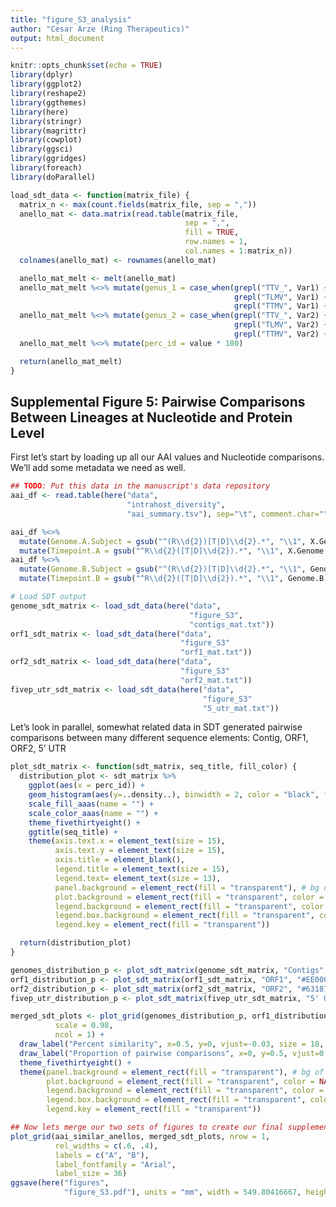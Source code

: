 ```yaml
---
title: "figure_S3_analysis"
author: "Cesar Arze (Ring Therapeutics)"
output: html_document
---
```


```r
knitr::opts_chunk$set(echo = TRUE)
library(dplyr)
library(ggplot2)
library(reshape2)
library(ggthemes)
library(here)
library(stringr)
library(magrittr)
library(cowplot)
library(ggsci)
library(ggridges)
library(foreach)
library(doParallel)

load_sdt_data <- function(matrix_file) {
  matrix_n <- max(count.fields(matrix_file, sep = ","))
  anello_mat <- data.matrix(read.table(matrix_file, 
                                       sep = ",",
                                       fill = TRUE, 
                                       row.names = 1,
                                       col.names = 1:matrix_n))
  colnames(anello_mat) <- rownames(anello_mat)

  anello_mat_melt <- melt(anello_mat)
  anello_mat_melt %<>% mutate(genus_1 = case_when(grepl("TTV_", Var1) ~ "Alpha",
                                                  grepl("TLMV", Var1) ~ "Gamma",
                                                  grepl("TTMV", Var1) ~ "Beta"))
  anello_mat_melt %<>% mutate(genus_2 = case_when(grepl("TTV_", Var2) ~ "Alpha",
                                                  grepl("TLMV", Var2) ~ "Gamma",
                                                  grepl("TTMV", Var2) ~ "Beta"))
  anello_mat_melt %<>% mutate(perc_id = value * 100)

  return(anello_mat_melt)
}
```

## Supplemental Figure 5: Pairwise Comparisons Between Lineages at Nucleotide and Protein Level

First let's start by loading up all our AAI values and Nucleotide comparisons. We'll add some metadata we need as well.

```r
## TODO: Put this data in the manuscript's data repository
aai_df <- read.table(here("data",
                          "intrahost_diversity",
                          "aai_summary.tsv"), sep="\t", comment.char="", header=T)

aai_df %<>%
  mutate(Genome.A.Subject = gsub("^(R\\d{2})[T|D]\\d{2}.*", "\\1", X.Genome.A)) %>%
  mutate(Timepoint.A = gsub("^R\\d{2}([T|D]\\d{2}).*", "\\1", X.Genome.A))
aai_df %<>%
  mutate(Genome.B.Subject = gsub("^(R\\d{2})[T|D]\\d{2}.*", "\\1", Genome.B)) %>%
  mutate(Timepoint.B = gsub("^R\\d{2}([T|D]\\d{2}).*", "\\1", Genome.B))

# Load SDT output
genome_sdt_matrix <- load_sdt_data(here("data",
                                        "figure_S3",
                                        "contigs_mat.txt"))
orf1_sdt_matrix <- load_sdt_data(here("data",
                                      "figure_S3"
                                      "orf1_mat.txt"))
orf2_sdt_matrix <- load_sdt_data(here("data",
                                      "figure_S3"
                                      "orf2_mat.txt"))
fivep_utr_sdt_matrix <- load_sdt_data(here("data",
                                           "figure_S3"
                                           "5_utr_mat.txt"))
```

Let's look in parallel, somewhat related data in SDT generated pairwise comparisons between many 
different sequence elements: Contig, ORF1, ORF2, 5' UTR

```r
plot_sdt_matrix <- function(sdt_matrix, seq_title, fill_color) {
  distribution_plot <- sdt_matrix %>%
    ggplot(aes(x = perc_id)) +
    geom_histogram(aes(y=..density..), binwidth = 2, color = "black", fill = fill_color, position="identity", alpha=0.8) +
    scale_fill_aaas(name = "") +
    scale_color_aaas(name = "") +
    theme_fivethirtyeight() +
    ggtitle(seq_title) +
    theme(axis.text.x = element_text(size = 15),
          axis.text.y = element_text(size = 15),
          axis.title = element_blank(),
          legend.title = element_text(size = 15),
          legend.text= element_text(size = 13),
          panel.background = element_rect(fill = "transparent"), # bg of the panel
          plot.background = element_rect(fill = "transparent", color = NA), # bg of the plot
          legend.background = element_rect(fill = "transparent", color = NA), # get rid of legend bg
          legend.box.background = element_rect(fill = "transparent", color = NA),
          legend.key = element_rect(fill = "transparent"))

  return(distribution_plot)
}

genomes_distribution_p <- plot_sdt_matrix(genome_sdt_matrix, "Contigs", "#3B4992FF")
orf1_distribution_p <- plot_sdt_matrix(orf1_sdt_matrix, "ORF1", "#EE0000FF")
orf2_distribution_p <- plot_sdt_matrix(orf2_sdt_matrix, "ORF2", "#631879FF")
fivep_utr_distribution_p <- plot_sdt_matrix(fivep_utr_sdt_matrix, "5' UTR", "#008B45FF")

merged_sdt_plots <- plot_grid(genomes_distribution_p, orf1_distribution_p, orf2_distribution_p, utr_distribution_p,
          scale = 0.98,
          ncol = 1) +
  draw_label("Percent similarity", x=0.5, y=0, vjust=-0.03, size = 18, fontface = "bold", angle= 0) +
  draw_label("Proportion of pairwise comparisons", x=0, y=0.5, vjust=0.65, size = 18, fontface = "bold", angle=90) +
  theme_fivethirtyeight() +
  theme(panel.background = element_rect(fill = "transparent"), # bg of the panel
        plot.background = element_rect(fill = "transparent", color = NA), # bg of the plot
        legend.background = element_rect(fill = "transparent", color = NA), # get rid of legend bg
        legend.box.background = element_rect(fill = "transparent", color = NA),
        legend.key = element_rect(fill = "transparent"))

## Now lets merge our two sets of figures to create our final supplemental figure here.
plot_grid(aai_similar_anellos, merged_sdt_plots, nrow = 1,
          rel_widths = c(.6, .4), 
          labels = c("A", "B"),
          label_fontfamily = "Arial",
          label_size = 36)
ggsave(here("figures",
            "figure_S3.pdf"), units = "mm", width = 549.80416667, height = 309.29791667, device = cairo_pdf, scale = 1)
```
